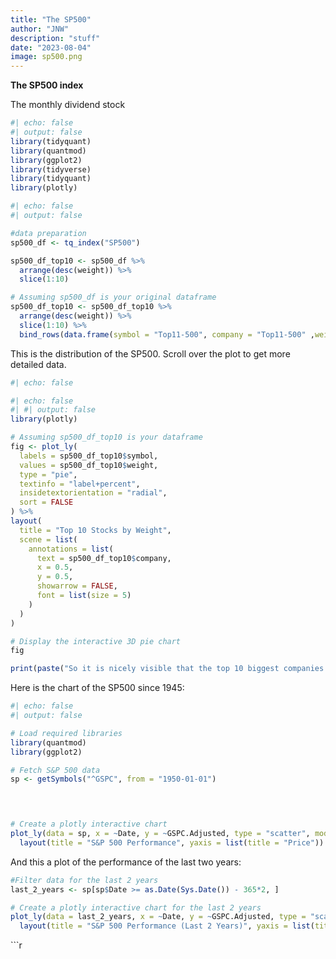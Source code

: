 ```yaml
---
title: "The SP500"
author: "JNW"
description: "stuff"
date: "2023-08-04"
image: sp500.png
---
```


**The SP500 index**

The monthly dividend stock

```r
#| echo: false
#| output: false
library(tidyquant)
library(quantmod)
library(ggplot2)
library(tidyverse)
library(tidyquant)
library(plotly)

```

```r
#| echo: false
#| output: false

#data preparation
sp500_df <- tq_index("SP500")

sp500_df_top10 <- sp500_df %>%
  arrange(desc(weight)) %>%
  slice(1:10)

# Assuming sp500_df is your original dataframe
sp500_df_top10 <- sp500_df_top10 %>%
  arrange(desc(weight)) %>%
  slice(1:10) %>%
  bind_rows(data.frame(symbol = "Top11-500", company = "Top11-500" ,weight = (1-sum(sp500_df_top10$weight))))


```

This is the distribution of the SP500. Scroll over the plot to get more detailed data.

```r
#| echo: false


```

```r
#| echo: false
#| #| output: false
library(plotly)

# Assuming sp500_df_top10 is your dataframe
fig <- plot_ly(
  labels = sp500_df_top10$symbol,
  values = sp500_df_top10$weight,
  type = "pie",
  textinfo = "label+percent",
  insidetextorientation = "radial",
  sort = FALSE
) %>%
layout(
  title = "Top 10 Stocks by Weight",
  scene = list(
    annotations = list(
      text = sp500_df_top10$company,
      x = 0.5,
      y = 0.5,
      showarrow = FALSE,
      font = list(size = 5)
    )
  )
)


```

```r
# Display the interactive 3D pie chart
fig

print(paste("So it is nicely visible that the top 10 biggest companies by market capitalization are taking roughly", as.character(round(sum(sp500_df_top10$weight[1:10]),3)*100), "% of the cake."))
```

Here is the chart of the SP500 since 1945:

```r
#| echo: false
#| output: false

# Load required libraries
library(quantmod)
library(ggplot2)

# Fetch S&P 500 data
sp <- getSymbols("^GSPC", from = "1950-01-01")


            
```


```r
# Create a plotly interactive chart
plot_ly(data = sp, x = ~Date, y = ~GSPC.Adjusted, type = "scatter", mode = "lines") %>%
  layout(title = "S&P 500 Performance", yaxis = list(title = "Price"))
```

And this a plot of the performance of the last two years:

```r
#Filter data for the last 2 years
last_2_years <- sp[sp$Date >= as.Date(Sys.Date()) - 365*2, ]

# Create a plotly interactive chart for the last 2 years
plot_ly(data = last_2_years, x = ~Date, y = ~GSPC.Adjusted, type = "scatter", mode = "lines") %>%
  layout(title = "S&P 500 Performance (Last 2 Years)", yaxis = list(title = "Price"))

```


```r
